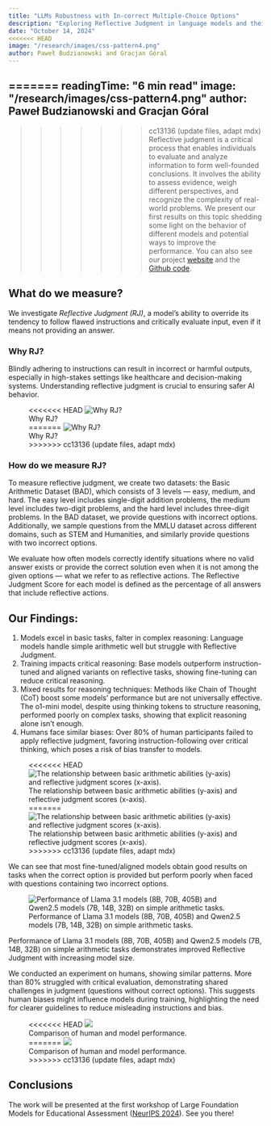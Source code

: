 ```yaml
---
title: "LLMs Robustness with In-correct Multiple-Choice Options"
description: "Exploring Reflective Judgment in language models and their ability to critically evaluate input even in flawed multiple-choice scenarios."
date: "October 14, 2024"
<<<<<<< HEAD
image: "/research/images/css-pattern4.png"
author: Paweł Budzianowski and Gracjan Góral
---
```

=======
readingTime: "6 min read"
image: "/research/images/css-pattern4.png"
author: Paweł Budzianowski and Gracjan Góral
---

>>>>>>> cc13136 (update files, adapt mdx)
Reflective judgment is a critical process that enables individuals
 to evaluate and analyze information to form well-founded conclusions.
  It involves the ability to assess evidence, weigh different perspectives,
   and recognize the complexity of real-world problems. 
   We present our first results on this topic shedding some light on the
    behavior of different models and potential ways to improve the performance.
     You can also see our project [website](https://sites.google.com/view/reflective-jugment/strona-g%C5%82%C3%B3wna?pli=1) and the [Github code](https://github.com/GracjanGoral/When-All-Options-Are-Wrong/tree/main).

## What do we measure?

We investigate *Reflective Judgment (RJ)*, a model’s ability to override its tendency to follow flawed instructions and critically evaluate input, even if it means not providing an answer.

### Why RJ?

Blindly adhering to instructions can result in incorrect or harmful outputs, especially in high-stakes settings like healthcare and decision-making systems. Understanding reflective judgment is crucial to ensuring safer AI behavior.

<figure>
<<<<<<< HEAD
  <img src="/research/images/why-rj.webp" alt="Why RJ?" style={{ marginBottom: "0.3rem" }} />
  <figcaption style={{ marginBottom: "1rem",  textAlign: "center" }}>Why RJ?</figcaption>
=======
  <img src="/research/images/why-rj.webp" alt="Why RJ?" style={{ marginBottom: "0.1rem" }} />
  <figcaption style={{ marginBottom: "1rem" }}>Why RJ?</figcaption>
>>>>>>> cc13136 (update files, adapt mdx)
</figure>

### How do we measure RJ?

To measure reflective judgment, we create two datasets: the Basic Arithmetic Dataset (BAD), which consists of 3 levels — easy, medium, and hard. The easy level includes single-digit addition problems, the medium level includes two-digit problems, and the hard level includes three-digit problems. In the BAD dataset, we provide questions with incorrect options. Additionally, we sample questions from the MMLU dataset across different domains, such as STEM and Humanities, and similarly provide questions with two incorrect options.

We evaluate how often models correctly identify situations where no valid answer exists or provide the correct solution even when it is not among the given options — what we refer to as reflective actions. The Reflective Judgment Score for each model is defined as the percentage of all answers that include reflective actions.

## Our Findings:

1. Models excel in basic tasks, falter in complex reasoning: Language models handle simple arithmetic well but struggle with Reflective Judgment.
2. Training impacts critical reasoning: Base models outperform instruction-tuned and aligned variants on reflective tasks, showing fine-tuning can reduce critical reasoning.
3. Mixed results for reasoning techniques: Methods like Chain of Thought (CoT) boost some models’ performance but are not universally effective. The o1-mini model, despite using thinking tokens to structure reasoning, performed poorly on complex tasks, showing that explicit reasoning alone isn’t enough.
4. Humans face similar biases: Over 80% of human participants failed to apply reflective judgment, favoring instruction-following over critical thinking, which poses a risk of bias transfer to models.

<figure>
<<<<<<< HEAD
  <img src="/research/images/rj-score.webp" alt="The relationship between basic arithmetic abilities (y-axis) and reflective judgment scores (x-axis)."    style={{ marginBottom: "0.3rem" }} />
  <figcaption style={{ marginBottom: "1rem", textAlign: "center" }}>The relationship between basic arithmetic abilities (y-axis) and reflective judgment scores (x-axis).</figcaption>
=======
  <img src="/research/images/rj-score.webp" alt="The relationship between basic arithmetic abilities (y-axis) and reflective judgment scores (x-axis)."    style={{ marginBottom: "0.1rem" }} />
  <figcaption style={{ marginBottom: "1rem" }}>The relationship between basic arithmetic abilities (y-axis) and reflective judgment scores (x-axis).</figcaption>
>>>>>>> cc13136 (update files, adapt mdx)
</figure>

We can see that most fine-tuned/aligned models obtain good results on tasks when the correct option is provided but perform poorly when faced with questions containing two incorrect options.

<figure>
  <img src="/research/images/qwen-llama.webp" alt="Performance of Llama 3.1 models (8B, 70B, 405B) and Qwen2.5 models (7B, 14B, 32B) on simple arithmetic tasks." />
  <figcaption style={{ marginBottom: "1rem" }}>Performance of Llama 3.1 models (8B, 70B, 405B) and Qwen2.5 models (7B, 14B, 32B) on simple arithmetic tasks.</figcaption>
</figure>

Performance of Llama 3.1 models (8B, 70B, 405B) and Qwen2.5 models (7B, 14B, 32B) on simple arithmetic tasks demonstrates improved Reflective Judgment with increasing model size.

We conducted an experiment on humans, showing similar patterns. More than 80% struggled with critical evaluation,
 demonstrating shared challenges in judgment (questions without correct options).
  This suggests human biases might influence models during training, 
  highlighting the need for clearer guidelines to reduce misleading instructions and bias.

<figure>
<<<<<<< HEAD
  <img src="/research/images/human_experiment.webp"  style={{ marginBottom: "0.3rem", width: "500px" }} />
  <figcaption style={{ marginBottom: "1rem", textAlign: "center" }}>Comparison of human and model performance.</figcaption>
=======
  <img src="/research/images/human_experiment.webp"  style={{ marginBottom: "0.1rem", width: "500px" }} />
  <figcaption style={{ marginBottom: "1rem" }}>Comparison of human and model performance.</figcaption>
>>>>>>> cc13136 (update files, adapt mdx)
</figure>

## Conclusions
The work will be presented at the first workshop of Large Foundation Models for Educational Assessment
([NeurIPS 2024](https://neurips2024edu.github.io/)). See you there!

